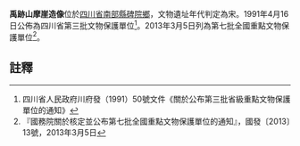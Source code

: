 {{msg:四川省文物保護單位
|名稱 = 禹跡山摩崖造像
|編號 = 32
|圖片 = 
|級別 = S3
|分類 = 
|時代 = [[宋代|宋代]]
|地点 = [[四川省|四川省]][[南部縣|南部縣]][[碑院鄉|碑院鄉]]
|坐標 =
|登錄 = 1991年4月16日
}}
{{msg:四川省文物保護單位
|名稱 = 禹跡山摩崖造像
|編號 = 1582
|圖片 = 
|級別 = 107
|分類 = 
|時代 = 唐
|地点 = [[四川省|四川省]][[南充市|南充市]][[南部縣|南部縣]]
|坐標 =
|登錄 = 2013年3月5日
}}

'''禹跡山摩崖造像'''位於[[四川省|四川省]][[南部縣|南部縣]][[碑院鄉|碑院鄉]]，文物遺址年代判定為宋。1991年4月16日公佈為四川省第三批文物保護單位<ref>四川省人民政府川府發（1991）50號文件《關於公布第三批省級重點文物保護單位的通知》</ref>。2013年3月5日列為第七批全國重點文物保護單位<ref>『國務院關於核定並公布第七批全國重點文物保護單位的通知』，國發〔2013〕13號，2013年3月5日</ref>。
==註釋==
{{reflist}}
{{文物保護單位小作品}}
{{四川全國重點文物保護單位}}